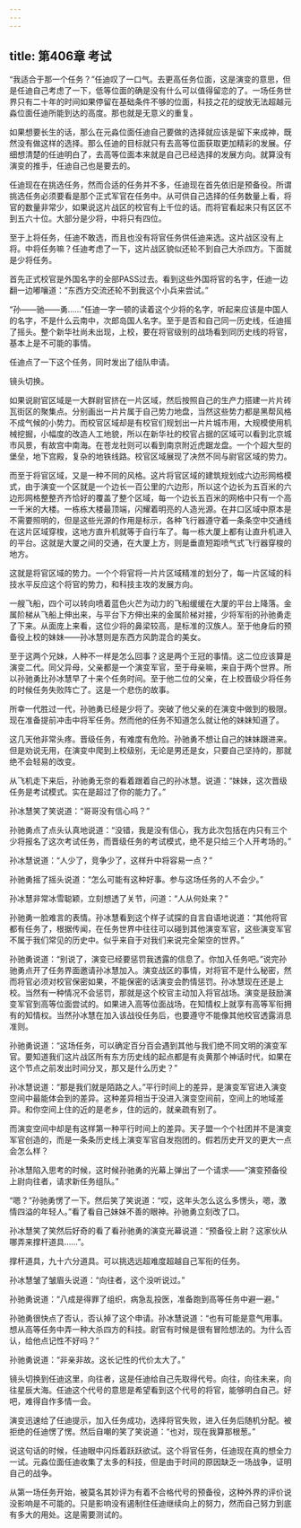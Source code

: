 ```yaml
---
---
---
```

title: 第406章 考试
---



“我适合于那一个任务？”任迪叹了一口气。去更高任务位面，这是演变的意思，但是任迪自己考虑了一下，低等位面的确是没有什么可以值得留恋的了。一场任务世界只有二十年的时间如果停留在基础条件不够的位面，科技之花的绽放无法超越元淼位面任迪所能到达的高度。那也就是无意义的重复。

如果想要长生的话，那么在元淼位面任迪自己要做的选择就应该是留下来成神，既然没有做这样的选择。那么任迪的目标就只有去高等位面获取更加精彩的发展。仔细想清楚的任迪明白了，去高等位面本来就是自己已经选择的发展方向。就算没有演变的推手，任迪自己也是要去的。

任迪现在在挑选任务，然而合适的任务并不多，任迪现在首先依旧是预备役。所谓挑选任务必须要看是那个正式军官在任务中。从可供自己选择的任务数量上看，将官的数量非常少，如果说这片战区的校官有上千位的话。而将官看起来只有区区不到五六十位。大部分是少将，中将只有四位。

至于上将任务，任迪不敢选，而且也没有将官任务供任迪来选。这片战区没有上将。中将任务嘛？任迪考虑了一下，这片战区貌似还轮不到自己大杀四方。下面就是少将任务。

首先正式校官是外国名字的全部PASS过去。看到这些外国将官的名字，任迪一边翻一边嘟嚷道：“东西方交流还轮不到我这个小兵来尝试。”

“孙——驰——勇……”任迪一字一顿的读着这个少将的名字，听起来应该是中国人的名字，不是什么云南中，次郎岛国人名字。至于是否和自己同一历史线，任迪摇了摇头。整个新华社尚未出现，上校，要在将官级别的战场看到同历史线的将官，基本上是不可能的事情。

任迪点了一下这个任务，同时发出了组队申请。

镜头切换。

如果说尉官区域是一大群尉官挤在一片区域，然后按照自己的生产力搭建一片片砖瓦街区的聚集点。分别画出一片片属于自己势力地盘，当然这些势力都是黑帮风格不成气候的小势力。而校官区域却是有校官们规划出一片片城市用，大规模使用机械挖掘，小幅度的改造人工地貌，所以在新华社的校官占据的区域可以看到北京城市风景，有故宫中南海。在苍龙社则可以看到南京附近虎踞龙盘。一个个超大型的堡垒，地下宫殿，复杂的地铁线路。校官区域展现了决然不同与尉官区域的势力。

而至于将官区域，又是一种不同的风格。这片将官区域的建筑规划成六边形网格模式，由于演变一个区就是一个边长一百公里的六边形，所以这个边长为五百米的六边形网格整整齐齐恰好的覆盖了整个区域，每一个边长五百米的网格中只有一个高一千米的大楼。一栋栋大楼最顶端，闪耀着明亮的人造光源。在井口区域中原本是不需要照明的，但是这些光源的作用是标示，各种飞行器遵守着一条条空中交通线在这片区域穿梭，这地方直升机就等于自行车了。每一栋大厦上都有让直升机进入的平台。这就是大厦之间的交通，在大厦上方，则是垂直短距喷气式飞行器穿梭的地方。

这就是将官区域的势力。一个个将官将一片片区域精准的划分了，每一片区域的科技水平反应这个将官的势力，和科技主攻的发展方向。

一艘飞船，四个可以转向喷着蓝色火芒为动力的飞船缓缓在大厦的平台上降落。金属阶梯从飞船上伸出来，与平台下方伸出来的金属阶梯对接，少将军衔的孙驰勇走了下来。从面庞上来看，这位少将的鼻梁较高，是标准的汉族人。至于他身后的预备役上校的妹妹——孙冰慧则是东西方风韵混合的美女。

至于这两个兄妹，人种不一样是怎么回事？这是两个王冠的事情。这二位应该算是演变二代。同父异母，父亲都是一个演变军官，至于母亲嘛，来自于两个世界。所以孙驰勇比孙冰慧早了十来个任务时间。至于他二位的父亲，在上校晋级少将任务的时候任务失败阵亡了。这是一个悲伤的故事。

所幸一代胜过一代，孙驰勇已经是少将了。突破了他父亲的在演变中做到的极限。现在准备提前冲击中将军任务。然而他的任务不知道怎么就让他的妹妹知道了。

这几天他非常头疼。晋级任务，有难度有危险。孙驰勇不想让自己的妹妹跟进来。但是劝说无用，在演变中爬到上校级别，无论是男还是女，只要自己坚持的，那就绝不会轻易的改变。

从飞机走下来后，孙驰勇无奈的看着跟着自己的孙冰慧。说道：“妹妹，这次晋级任务是考试模式。实在是超过了你的能力了。”

孙冰慧笑了笑说道：“哥哥没有信心吗？”

孙驰勇点了点头认真地说道：“没错，我是没有信心，我方此次包括在内只有三个少将报名了这次考试任务，而晋级任务的考试模式，绝不是只给三个人开考场的。”

孙冰慧说道：“人少了，竞争少了，这样升中将容易一点？”

孙驰勇摇了摇头说道：“怎么可能有这种好事。参与这场任务的人不会少。”

孙冰慧非常冰雪聪颖，立刻想透了关节，问道：“人从何处来？”

孙驰勇一脸难言的表情。孙冰慧看到这个样子试探的自言自语地说道：“其他将官都有任务了，根据传闻，在任务世界中往往可以碰到其他演变军官，这些演变军官不属于我们常见的历史中。似乎来自于对我们来说完全架空的世界。”

孙驰勇说道：“别说了，演变已经要惩罚我透露的信息了。你加入任务吧。”说完孙驰勇点开了任务界面邀请孙冰慧加入。演变战区的事情，对将官不是什么秘密，然而将官必须对校官保密如果，不能保密的话演变会酌情惩罚。孙冰慧现在还是上校。当然有一种情况不会惩罚，那就是这个校官主动加入将官战场。演变是鼓励演变军官到高等位面尝试的。如果进入高等位面战场，在知情权上就享有高等军衔拥有的知情权。当然孙冰慧在加入该战役任务后，也要遵守不能像其他校官透露消息准则。

孙驰勇说道：“这场任务，可以确定百分百会遇到其他与我们绝不同文明的演变军官。要知道我们这片战区所有东方历史线的起点都是有炎黄那个神话时代，如果在这个节点之前发出时间分叉，那又是什么历史？”

孙冰慧说道：“那是我们就是陌路之人。”平行时间上的差异，是演变军官进入演变空间中最能体会到的差异。这种差异相当于没进入演变空间前，空间上的地域差异。和你空间上住的近的是老乡，住的远的，就亲疏有别了。

而演变空间中却是有这样第一种平行时间上的差异。天子盟一个个社团并不是演变军官创造的，而是一条条历史线上演变军官自发抱团的。假若历史开叉的更大一点会怎么样？

孙冰慧陷入思考的时候，这时候孙驰勇的光幕上弹出了一个请求——“演变预备役上尉向往者，请求新任务组队。”

“嗯？”孙驰勇愣了一下。然后笑了笑说道：“哎，这年头怎么这么多愣头，嗯，激情四溢的年轻人。”看了看自己妹妹不善的眼神。孙驰勇立刻改了口。

孙冰慧笑了笑然后好奇的看了看孙驰勇的演变光幕说道：“预备役上尉？这家伙从哪弄来撑杆道具……”。

撑杆道具，九十六分道具。可以挑选远超难度超越自己军衔的任务。

孙冰慧皱了皱眉头说道：“向往者，这个没听说过。”

孙驰勇说道：“八成是得罪了组织，病急乱投医，准备跑到高等任务中避一避。”

孙驰勇很快点了否认，否认掉了这个申请。孙冰慧说道：“也有可能是意气用事。想从高等任务中弄一种大杀四方的科技。尉官有时候是很有冒险想法的。为什么否认，给他点记性不好吗？”

孙驰勇说道：“非亲非故。这长记性的代价太大了。”

镜头切换到任迪这里，向往者，这是任迪给自己先取得代号。向往，向往未来，向往星辰大海。任迪这个代号的意思是希望看到这个代号的将官，能够明白自己。好吧，难得自作多情一会。

演变迅速给了任迪提示，加入任务成功，选择将官失败，进入任务后随机分配。被拒绝的任迪愣了愣。然后自嘲的笑了笑说道：“也对，现在我算那根葱。”

说这句话的时候，任迪眼中闪烁着跃跃欲试。这个将官任务，任迪现在真的想全力一试。元淼位面任迪收集了太多的科技，但是由于时间的原因缺乏一场战争，证明自己的战争。

从第一场任务开始，被莫名其妙评为有着不合格代号的预备役，这种外界的评价说没影响是不可能的。只是影响没有遏制住任迪继续向上的努力，然而自己努力到底有多大的用处。这是需要测试的。